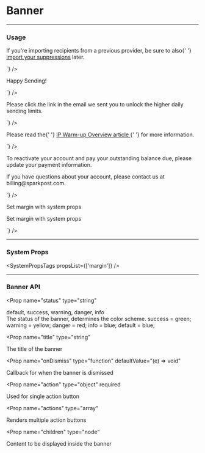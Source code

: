 
# Banner

---

### Usage

<LiveCode>
  <LiveCode.Content 
    title="Default" 
    code={`
      <Banner title="Heads up!">
        <p>
          If you're importing recipients from a previous provider, be sure to also{' '}
          <a href="https://design.sparkpost.com">import your suppressions</a> later.
        </p>
      </Banner>
    `}
  />
  <LiveCode.Content 
    title="Success" 
    code={`
      <Banner
        title="Thank you for your dedicated IP purchase"
        status="success"
      >
        <p>Happy Sending!</p>
      </Banner>
    `}
  />
  <LiveCode.Content 
    title="Info" 
    code={`
      <Banner
        status="info"
        title="Verify your email address"
        action={{
          content: 'Resend Email',
        }}
      >
        <p>Please click the link in the email we sent you to unlock the higher daily sending limits.</p>
      </Banner>
    `}
  />
  <LiveCode.Content 
    title="Warning" 
    code={`
      <Banner
        title="New IPs need to be warmed up"
        status="warning"
      >
        <p>
          Please read the{' '}
          <a
            href="https://support.sparkpost.com/customer/portal/articles/1972209-ip-warm-up-overview"
            target="_blank"
          >
            IP Warm-up Overview article
          </a>{' '}
          for more information.
        </p>
      </Banner>
    `}
  />
  <LiveCode.Content 
    title="Danger" 
    code={`
      <Banner
        title="Your account has been suspended due to a billing problem"
        status="danger"
        actions={[
          {
            content: 'Update Billing Info',
          },
          {
            content: 'Close',
            outline: true,
          },
        ]}
      >
        <p>
          To reactivate your account and pay your outstanding balance due, please update your payment
          information.
        </p>
        <p>If you have questions about your account, please contact us at billing@sparkpost.com.</p>
      </Banner>
    `}
  />
  <LiveCode.Content 
    title="System Props" 
    code={`
      <>
        <Banner title="Responsive Margin-Y" status="warning" my={['400', '600', '800', '300']}>
          <p>Set margin with system props</p>
        </Banner>
        <Banner title="Responsive Margin-X" mx={['600', '500', '900', '300']}>
          <p>Set margin with system props</p>
        </Banner>
      </>
    `}
  />
</LiveCode>

---

### System Props

<SystemPropsTags propsList={['margin']} />

---

### Banner API
<Prop
  name="status"
  type="string"
> 
  default, success, warning, danger, info <br /> The status of the banner, determines the color scheme. 
success = green; 
warning = yellow; 
danger = red; 
info = blue; 
default = blue;
</Prop>

<Prop
  name="title"
  type="string"
> 
  The title of the banner
</Prop>

<Prop
  name="onDismiss"
  type="function"
  defaultValue="(e) => void"
> 
  Callback for when the banner is dismissed
</Prop>

<Prop
  name="action"
  type="object"
  required
> 
  Used for single action button
</Prop>

<Prop
  name="actions"
  type="array"
> 
  Renders multiple action buttons
</Prop>

<Prop
  name="children"
  type="node"
> 
  Content to be displayed inside the banner
</Prop>
